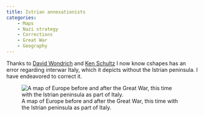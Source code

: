 ```yaml
---
title: Istrian annexationists
categories:
    - Maps
    - Nazi strategy
    - Corrections
    - Great War
    - Geography
---
```


Thanks to [David Wondrich](https://staging.bsky.app/profile/davidwondrich.bsky.social/post/3kfg2v36xfm2shttps://staging.bsky.app/profile/davidwondrich.bsky.social/post/3kfg2v36xfm2s) and [Ken Schultz](https://staging.bsky.app/profile/kschultz.bsky.social/post/3kfgrs2qmma2f) I now know cshapes has an error regarding interwar Italy, which it depicts without the Istrian peninsula. I have endeavored to correct it.

![A map of Europe before and after the Great War, this time with the Istrian peninsula as part of Italy.](eurs.png)
